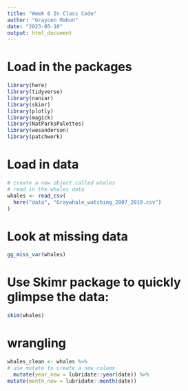 ```yaml
---
title: "Week 6 In Class Code"
author: "Graycen Mahon"
date: "2023-05-10"
output: html_document
---
```


# Load in the packages

```r
library(here)
library(tidyverse)
library(naniar)
library(skimr)
library(plotly)
library(magick)
library(NatParksPalettes)
library(wesanderson)
library(patchwork)
```


# Load in data

```r
# create a new object called whales
# read in the whales data
whales <- read_csv(
  here("data", "Graywhale_watching_2007_2019.csv")
)
```

# Look at missing data

```r
gg_miss_var(whales)
```

# Use Skimr package to quickly glimpse the data:

```r
skim(whales)
```

# wrangling

```r
whales_clean <- whales %>% 
# use mutate to create a new column
  mutate(year_new = lubridate::year(date)) %>% 
mutate(month_new = lubridate::month(date))
```

